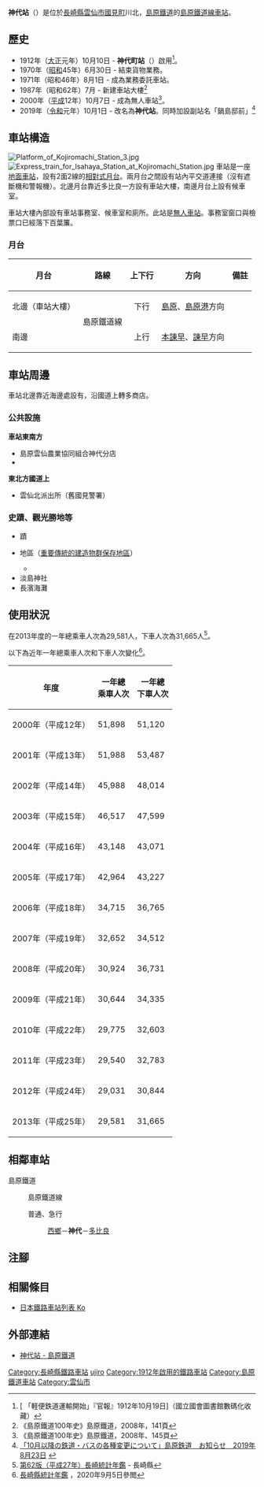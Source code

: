 {{NoteTA|G1=Transport
|T=zh-hans:神代站 (长崎县);zh-hk:神代站 (長崎縣);zh-tw:神代車站 (長崎縣);
|1=zh-hans:神代站;zh-hk:神代站;zh-tw:神代車站;
}}
{{Infobox station
|公司色 = yellow
|namecolour = black
|站名 = 神代
|圖片 = Kojiromachi Station 20170106.jpg
|圖片說明 = 神代站（2017年1月）
|日文原名 = 神代
|平假名 = こうじろ
|羅馬拼音 = KOHJIRO
|副站名 = 鍋島邸前
|電報略號 = 
|所在地 = {{JPN}}[[長崎縣|長崎縣]][[雲仙市|雲仙市]][[國見町_(長崎縣)|國見町]]川北
|座標 = {{coord|32|52|17.82|N|130|16|11.16|E|type:railwaystation_region:JP-24|display=inline,title}}
|車站構造 = [[地面車站|地面車站]]
|月台配置 = 2面2線
|啟用年月日 = 1912年（大正元年）10月10日
|廢站年月日 = 
|乘客人數 = 79*
|上下車人次 = 
|統計年度 = 2017
|轉車 = 
|全寬備註 = * 以全年總人次除當年度日數
|adjacent = {{Adjacent stations|system=島原鐵道|line=島原鐵道線|left=西鄉|right=多比良|note-left=2.5km|note-mid=距離[[諫早站|諫早]]25.5km|note-right=3.9km}}
}}
'''神代站'''（{{jpn|j=神代駅|hg=こうじろえき|rm=Koujiro eki|f=y}}）是位於[[長崎縣|長崎縣]][[雲仙市|雲仙市]][[國見町_(長崎縣)|國見町]]川北，[[島原鐵道|島原鐵道]]的[[島原鐵道線|島原鐵道線]][[鐵路車站|車站]]。

== 歷史 ==
* 1912年（[[大正|大正]]元年）10月10日 - '''神代町站'''（{{jpn|j=神代町駅|hg=こうじろまちえき}}）啟用<ref>[{{NDLDC|2952163/7}} 「軽便鉄道運輸開始」『官報』1912年10月19日]（國立國會圖書館數碼化收藏）</ref>。
* 1970年（[[昭和|昭和]]45年）6月30日 - 結束貨物業務。
* 1971年（昭和46年）8月1日 - 成為業務委託車站。
* 1987年（昭和62年）7月 - 新建車站大樓<ref>《島原鐵道100年史》島原鐵道，2008年，141頁</ref>
* 2000年（[[平成|平成]]12年）10月7日 - 成為無人車站<ref>《島原鐵道100年史》島原鐵道，2008年、145頁</ref>。
* 2019年（[[令和|令和]]元年）10月1日 - 改名為'''神代站'''。同時加設副站名「鍋島邸前」<ref>[https://www.shimatetsu.co.jp/infos/detail/?id=131 「10月以降の鉄道・バスの各種変更について」島原鉄道　お知らせ　2019年8月23日] {{Wayback|url=https://www.shimatetsu.co.jp/infos/detail/?id=131 |date=20201213030658 }}{{ja icon}}</ref>

== 車站構造 ==
[[File:Platform_of_Kojiromachi_Station_3.jpg|thumb]]
[[File:Express_train_for_Isahaya_Station_at_Kojiromachi_Station.jpg|thumb]]
車站是一座[[地面車站|地面車站]]，設有2面2線的[[相對式月台|相對式月台]]。兩月台之間設有站內平交道連接（沒有遮斷機和警報機）。北邊月台靠近多比良一方設有車站大樓，南邊月台上設有候車室。

車站大樓內部設有車站事務室、候車室和廁所。此站是[[無人車站|無人車站]]。事務室窗口與檢票口已經落下百葉簾。

=== 月台 ===
{| class="wikitable"
!月台!!路線!!上下行!!方向!!備註
|-
!北邊（車站大樓）
|rowspan="2"|{{color|yellow|■}}島原鐵道線
| style="text-align:center" | 下行
|[[島原站_(長崎縣)|島原]]、[[島原港站|島原港]]方向
|
|-
!南邊
| style="text-align:center" | 上行
|[[本諫早站|本諫早]]、[[諫早站|諫早]]方向
|
|}

== 車站周邊 ==
車站北邊靠近海邊處設有{{Translink|ja|国道251号|國道251號}}，沿國道上轉多商店。
=== 公共設施 ===
'''車站東南方'''
* 島原雲仙農業協同組合神代分店
* {{Translink|ja|雲仙市立神代小学校|雲仙市立神代小學}}
'''東北方國道上'''
* {{Translink|ja|雲仙警察署|雲仙警署}}雲仙北派出所（舊國見警署）
=== 史蹟、觀光勝地等 ===
* {{Translink|ja|鶴亀城|鶴龜城}}蹟
* {{Translink|ja|神代小路}}地區（[[重要傳統的建造物群保存地區|重要傳統的建造物群保存地區]]）
** {{Translink|ja|国見神代小路歴史文化公園鍋島邸|國見神代小路歷史文化公園鍋島邸|鍋島邸 (國見神代小路歷史文化公園鍋島邸)}}
* 淡島神社
* 長濱海灘

== 使用狀況 ==
在2013年度的一年總乘車人次為29,581人，下車人次為31,665人<ref>[https://www.pref.nagasaki.jp/bunrui/kenseijoho/toukeijoho/kankoubutsu/nenkan/219363.html 第62版（平成27年）長崎統計年鑑] {{Wayback|url=https://www.pref.nagasaki.jp/bunrui/kenseijoho/toukeijoho/kankoubutsu/nenkan/219363.html |date=20210117152621 }}{{ja icon}} - 長崎縣</ref>。

以下為近年一年總乘車人次和下車人次變化<ref>[https://www.pref.nagasaki.jp/bunrui/kenseijoho/toukeijoho/kankoubutsu/nenkan/  長崎縣統計年鑑 ] {{Wayback|url=https://www.pref.nagasaki.jp/bunrui/kenseijoho/toukeijoho/kankoubutsu/nenkan/ |date=20201027001847 }}{{ja icon}}，2020年9月5日參閲</ref>。
{| class="wikitable" style="text-align:right"
|-
!年度!!一年總<br />乘車人次!!一年總<br />下車人次
|-
|2000年（平成12年）||51,898||51,120
|-
|2001年（平成13年）||51,988||53,487
|-
|2002年（平成14年）||45,988||48,014
|-
|2003年（平成15年）||46,517||47,599
|-
|2004年（平成16年）||43,148||43,071
|-
|2005年（平成17年）||42,964||43,227
|-
|2006年（平成18年）||34,715||36,765
|-
|2007年（平成19年）||32,652||34,512
|-
|2008年（平成20年）||30,924||36,731
|-
|2009年（平成21年）||30,644||34,335
|-
|2010年（平成22年）||29,775||32,603
|-
|2011年（平成23年）||29,540||32,783
|-
|2012年（平成24年）||29,031||30,844
|-
|2013年（平成25年）||29,581||31,665
|}

== 相鄰車站 ==
; 島原鐵道
: {{color|yellow|■}}島原鐵道線
:普通、急行
:: [[西鄉站_(日本)|西鄉]]－'''神代'''－[[多比良站|多比良]]
== 注腳 ==
{{Reflist}}
== 相關條目 ==
* [[日本鐵路車站列表_Ko|日本鐵路車站列表 Ko]]
== 外部連結 ==
* [https://www.shimatetsu.co.jp/area/detail/?id=10 神代站 - 島原鐵道] {{Wayback|url=https://www.shimatetsu.co.jp/area/detail/?id=10 |date=20201028205552 }}{{ja icon}}
{{島原鐵道線}}
{{DEFAULTSORT:Kojiro}}
[[Category:長崎縣鐵路車站|Category:長崎縣鐵路車站]]
[[Category:日本鐵路車站_Ko|ujiro]]
[[Category:1912年啟用的鐵路車站|Category:1912年啟用的鐵路車站]]
[[Category:島原鐵道車站|Category:島原鐵道車站]]
[[Category:雲仙市|Category:雲仙市]]